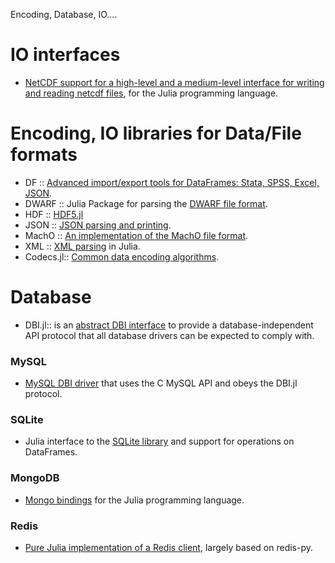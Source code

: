 Encoding, Database, IO....

= IO interfaces =
* [https://github.com/karbarcca/NetCDF.jl  NetCDF support for a high-level and a medium-level interface for writing and reading netcdf files], for the Julia programming language.


= Encoding, IO libraries for Data/File formats =
* DF :: [https://github.com/johnmyleswhite/DataFramesIO.jl Advanced import/export tools for DataFrames: Stata, SPSS, Excel, JSON].
* DWARF :: Julia Package for parsing the [https://github.com/loladiro/DWARF.jl DWARF file format].
* HDF :: [https://github.com/timholy/HDF5.jl HDF5.jl]
* JSON :: [https://github.com/JuliaLang/JSON.jl JSON parsing and printing].
* MachO :: [https://github.com/loladiro/MachO.jl An implementation of the MachO file format].
* XML :: [https://github.com/ihnorton/LibXML.jl XML parsing] in Julia.
* Codecs.jl:: [https://github.com/dcjones/Codecs.jl Common data encoding algorithms].


= Database =
* DBI.jl:: is an [https://github.com/johnmyleswhite/DBI.jl abstract DBI interface] to provide a database-independent API protocol that all database drivers can be expected to comply with.

=== MySQL ===
* [https://github.com/johnmyleswhite/MySQL.jl MySQL DBI driver] that uses the C MySQL API and obeys the DBI.jl protocol.

=== SQLite ===
* Julia interface to the [https://github.com/karbarcca/SQLite.jl SQLite library] and support for operations on DataFrames.
 
=== MongoDB ===
* [https://github.com/Lytol/Mongo.jl Mongo bindings] for the Julia programming language.

=== Redis ===
* [https://github.com/msainz/Redis.jl Pure Julia implementation of a Redis client], largely based on redis-py.



